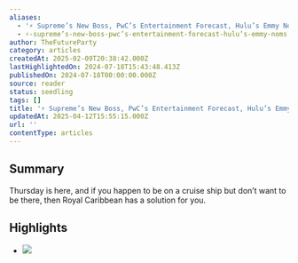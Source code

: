 ```yaml
---
aliases:
  - '⚡ Supreme’s New Boss, PwC’s Entertainment Forecast, Hulu’s Emmy Noms'
  - ⚡-supreme’s-new-boss-pwc’s-entertainment-forecast-hulu’s-emmy-noms
author: TheFutureParty
category: articles
createdAt: 2025-02-09T20:38:42.000Z
lastHighlightedOn: 2024-07-18T15:43:48.413Z
publishedOn: 2024-07-18T00:00:00.000Z
source: reader
status: seedling
tags: []
title: '⚡ Supreme’s New Boss, PwC’s Entertainment Forecast, Hulu’s Emmy Noms'
updatedAt: 2025-04-12T15:55:15.000Z
url: ''
contentType: articles
---
```

## Summary

Thursday is here, and if you happen to be on a cruise ship but don’t want to be there, then Royal Caribbean has a solution for you.

## Highlights

- ![](https://media.beehiiv.com/cdn-cgi/image/fit=scale-down,format=auto,onerror=redirect,quality=80/uploads/asset/file/8bc2fa0f-5102-4103-b7d6-121c5960116b/supreme_july_18.jpg?t=1721268568)
